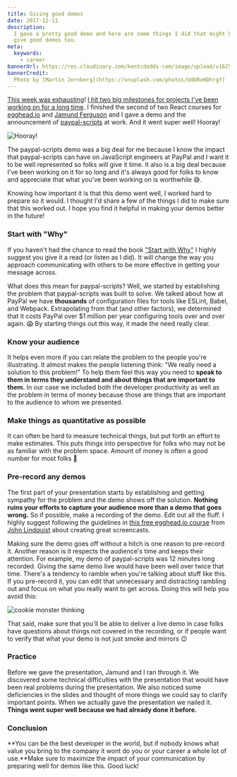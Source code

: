 ```yaml
---
title: Giving good demos
date: 2017-12-11
description:
  I gave a pretty good demo and here are some things I did that might help you
  give good demos too.
meta:
  keywords:
    - career
bannerUrl: https://res.cloudinary.com/kentcdodds-com/image/upload/v1625032747/kentcdodds.com/content/blog/giving-good-demos/banner.jpg
bannerCredit:
  Photo by [Martin Jernberg](https://unsplash.com/photos/UdURxHDhrgY)
---
```


[This week was exhausting](https://twitter.com/kentcdodds/status/931716752047665153)!
[I hit two big milestones for projects I've been working on for a long time](https://twitter.com/kentcdodds/status/931247165342707712).
I finished the second of two React courses for [egghead.io](http://egghead.io)
and [Jamund Ferguson](https://twitter.com/xjamundx) and I gave a demo and the
announcement of [paypal-scripts](/blog/tools-without-config) at work. And it
went super well! Hooray!

![Hooray!](https://res.cloudinary.com/kentcdodds-com/image/upload/v1625032748/kentcdodds.com/content/blog/giving-good-demos/0.gif)

The paypal-scripts demo was a big deal for me because I know the impact that
paypal-scripts can have on JavaScript engineers at PayPal and I want it to be
well represented so folks will give it time. It also is a big deal because I've
been working on it for so long and it's always good for folks to know and
appreciate that what you've been working on is worthwhile 😅.

Knowing how important it is that this demo went well, I worked hard to prepare
so it would. I thought I'd share a few of the things I did to make sure that
this worked out. I hope you find it helpful in making your demos better in the
future!

### Start with "Why"

If you haven't had the chance to read the book
["Start with Why"](https://startwithwhy.com/shop/books/start-with-why) I highly
suggest you give it a read (or listen as I did). It will change the way you
approach communicating with others to be more effective in getting your message
across.

What does this mean for paypal-scripts? Well, we started by establishing the
problem that paypal-scripts was built to solve. We talked about how at PayPal we
have **thousands** of configuration files for tools like ESLint, Babel, and
Webpack. Extrapolating from that (and other factors), we determined that it
costs PayPal over \$1 million per year configuring tools over and over again. 😱
By starting things out this way, it made the need really clear.

### Know your audience

It helps even more if you can relate the problem to the people you're
illustrating. It almost makes the people listening think: "We really need a
solution to this problem!" To help them feel this way you need to **speak to
them in terms they understand and about things that are important to them.** In
our case we included both the developer productivity as well as the problem in
terms of money because those are things that are important to the audience to
whom we presented.

### Make things as quantitative as possible

It can often be hard to measure technical things, but put forth an effort to
make estimates. This puts things into perspective for folks who may not be as
familiar with the problem space. Amount of money is often a good number for most
folks 🤑

### Pre-record any demos

The first part of your presentation starts by establishing and getting sympathy
for the problem and the demo shows off the solution. **Nothing ruins your
efforts to capture your audience more than a demo that goes wrong.** So if
possible, make a recording of the demo. Edit out all the fluff. I highly suggest
following the guidelines in
[this free egghead.io course](https://egghead.io/courses/record-badass-screencasts-for-egghead-io)
from [John Lindquist](https://twitter.com/johnlindquist) about creating great
screencasts.

Making sure the demo goes off without a hitch is one reason to pre-record it.
Another reason is it respects the audience's time and keeps their attention. For
example, my demo of paypal-scripts was 12 minutes long recorded. Giving the same
demo live would have been well over twice that time. There's a tendency to
ramble when you're talking about stuff like this. If you pre-record it, you can
edit that unnecessary and distracting rambling out and focus on what you really
want to get across. Doing this will help you avoid this:

![cookie monster thinking](https://res.cloudinary.com/kentcdodds-com/image/upload/v1625032747/kentcdodds.com/content/blog/giving-good-demos/1.gif)

That said, make sure that you'll be able to deliver a live demo in case folks
have questions about things not covered in the recording, or if people want to
verify that what your demo is not just smoke and mirrors 😉

### Practice

Before we gave the presentation, Jamund and I ran through it. We discovered some
technical difficulties with the presentation that would have been real problems
during the presentation. We also noticed some deficiencies in the slides and
thought of more things we could say to clarify important points. When we
actually gave the presentation we nailed it. **Things went super well because we
had already done it before.**

### Conclusion

**You can be the best developer in the world, but if nobody knows what value you
bring to the company it wont do you or your career a whole lot of use.**Make
sure to maximize the impact of your communication by preparing well for demos
like this. Good luck!
